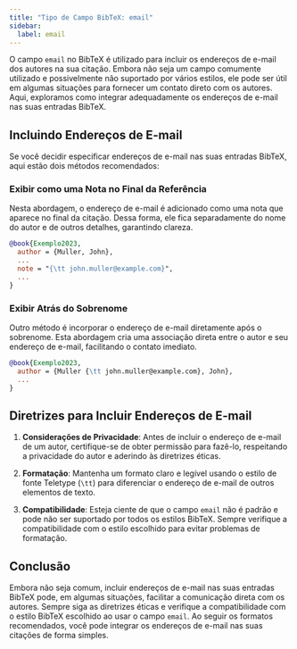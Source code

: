 ```yaml
---
title: "Tipo de Campo BibTeX: email"
sidebar:
  label: email
---
```



O campo `email` no BibTeX é utilizado para incluir os endereços de e-mail dos autores na sua citação. Embora não seja um campo comumente utilizado e possivelmente não suportado por vários estilos, ele pode ser útil em algumas situações para fornecer um contato direto com os autores. Aqui, exploramos como integrar adequadamente os endereços de e-mail nas suas entradas BibTeX.

<CiteDrive />

## Incluindo Endereços de E-mail

Se você decidir especificar endereços de e-mail nas suas entradas BibTeX, aqui estão dois métodos recomendados:

### Exibir como uma Nota no Final da Referência

Nesta abordagem, o endereço de e-mail é adicionado como uma nota que aparece no final da citação. Dessa forma, ele fica separadamente do nome do autor e de outros detalhes, garantindo clareza.

```bibtex
@book{Exemplo2023,
  author = {Muller, John},
  ...
  note = "{\tt john.muller@example.com}",
  ...
}
```

### Exibir Atrás do Sobrenome

Outro método é incorporar o endereço de e-mail diretamente após o sobrenome. Esta abordagem cria uma associação direta entre o autor e seu endereço de e-mail, facilitando o contato imediato.

```bibtex
@book{Exemplo2023,
  author = {Muller {\tt john.muller@example.com}, John},
  ...
}
```

## Diretrizes para Incluir Endereços de E-mail

1. **Considerações de Privacidade**: Antes de incluir o endereço de e-mail de um autor, certifique-se de obter permissão para fazê-lo, respeitando a privacidade do autor e aderindo às diretrizes éticas.
    
2. **Formatação**: Mantenha um formato claro e legível usando o estilo de fonte Teletype (`\tt`) para diferenciar o endereço de e-mail de outros elementos de texto.
    
3. **Compatibilidade**: Esteja ciente de que o campo `email` não é padrão e pode não ser suportado por todos os estilos BibTeX. Sempre verifique a compatibilidade com o estilo escolhido para evitar problemas de formatação.
    

## Conclusão

Embora não seja comum, incluir endereços de e-mail nas suas entradas BibTeX pode, em algumas situações, facilitar a comunicação direta com os autores. Sempre siga as diretrizes éticas e verifique a compatibilidade com o estilo BibTeX escolhido ao usar o campo `email`. Ao seguir os formatos recomendados, você pode integrar os endereços de e-mail nas suas citações de forma simples.